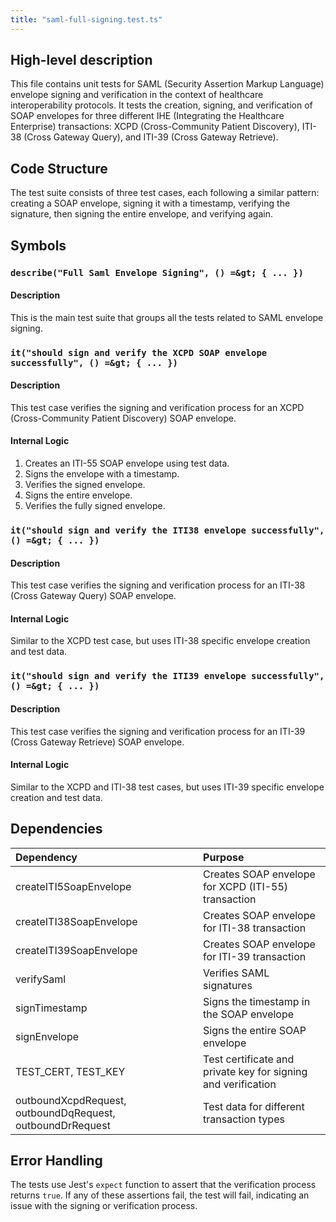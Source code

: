 ```yaml
---
title: "saml-full-signing.test.ts"
---
```


## High-level description
This file contains unit tests for SAML (Security Assertion Markup Language) envelope signing and verification in the context of healthcare interoperability protocols. It tests the creation, signing, and verification of SOAP envelopes for three different IHE (Integrating the Healthcare Enterprise) transactions: XCPD (Cross-Community Patient Discovery), ITI-38 (Cross Gateway Query), and ITI-39 (Cross Gateway Retrieve).

## Code Structure
The test suite consists of three test cases, each following a similar pattern: creating a SOAP envelope, signing it with a timestamp, verifying the signature, then signing the entire envelope, and verifying again.

## Symbols

### `describe("Full Saml Envelope Signing", () =&gt; { ... })`
#### Description
This is the main test suite that groups all the tests related to SAML envelope signing.

### `it("should sign and verify the XCPD SOAP envelope successfully", () =&gt; { ... })`
#### Description
This test case verifies the signing and verification process for an XCPD (Cross-Community Patient Discovery) SOAP envelope.

#### Internal Logic
1. Creates an ITI-55 SOAP envelope using test data.
2. Signs the envelope with a timestamp.
3. Verifies the signed envelope.
4. Signs the entire envelope.
5. Verifies the fully signed envelope.

### `it("should sign and verify the ITI38 envelope successfully", () =&gt; { ... })`
#### Description
This test case verifies the signing and verification process for an ITI-38 (Cross Gateway Query) SOAP envelope.

#### Internal Logic
Similar to the XCPD test case, but uses ITI-38 specific envelope creation and test data.

### `it("should sign and verify the ITI39 envelope successfully", () =&gt; { ... })`
#### Description
This test case verifies the signing and verification process for an ITI-39 (Cross Gateway Retrieve) SOAP envelope.

#### Internal Logic
Similar to the XCPD and ITI-38 test cases, but uses ITI-39 specific envelope creation and test data.

## Dependencies
| Dependency | Purpose |
|:-----------|:--------|
| createITI5SoapEnvelope | Creates SOAP envelope for XCPD (ITI-55) transaction |
| createITI38SoapEnvelope | Creates SOAP envelope for ITI-38 transaction |
| createITI39SoapEnvelope | Creates SOAP envelope for ITI-39 transaction |
| verifySaml | Verifies SAML signatures |
| signTimestamp | Signs the timestamp in the SOAP envelope |
| signEnvelope | Signs the entire SOAP envelope |
| TEST_CERT, TEST_KEY | Test certificate and private key for signing and verification |
| outboundXcpdRequest, outboundDqRequest, outboundDrRequest | Test data for different transaction types |

## Error Handling
The tests use Jest's `expect` function to assert that the verification process returns `true`. If any of these assertions fail, the test will fail, indicating an issue with the signing or verification process.